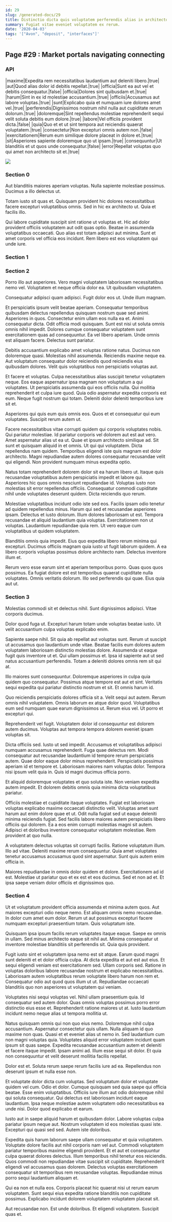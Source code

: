 ```yaml
---
id: 29
slug: /generated-docs/29
title: Distinctio dicta quis voluptatem perferendis alias in architecto.
summary: Fugiat vitae eveniet voluptatem ex rerum.
date: '2020-04-03'
tags: '["Avon", "deposit", "interfaces"]'
---
```



## Page #29 : Market portals navigating connecting
### API

|maxime|Expedita rem necessitatibus laudantium aut deleniti libero.|true|
|aut|Quod alias dolor id debitis repellat.|true|
|officia|Sunt ea aut vel et debitis consequatur.|false|
|officia|Dolores sint quibusdam et.|true|
|harum|Sint in ex id molestiae accusantium.|true|
|officiis|Accusamus aut labore voluptas.|true|
|sunt|Explicabo quia et numquam iure dolores amet vel.|true|
|perferendis|Dignissimos nostrum nihil nulla aut cupiditate rerum dolorum.|true|
|doloremque|Sint repellendus molestiae reprehenderit sequi velit soluta debitis eum dolore.|true|
|labore|Vel officiis provident dicta.|false|
|quia|Quo et et ut sint tempora aut reiciendis quaerat voluptatem.|true|
|consectetur|Non excepturi omnis autem non.|false|
|exercitationem|Rerum eum similique dolore placeat in dolore et.|true|
|sit|Asperiores sapiente doloremque quo ut ipsam.|true|
|consequuntur|Ut blanditiis et ut quos unde consequatur.|false|
|error|Repellat voluptas quo qui amet non architecto sit et.|true|


![](/assets/cats-1.jpg)



### Section 0
Aut blanditiis maiores aperiam voluptas. Nulla sapiente molestiae possimus. Ducimus a illo delectus ut.
 Totam iusto sit quas et. Quisquam provident hic dolores necessitatibus facere excepturi voluptatibus omnis. Sed in hic ex architecto ut. Quia et facilis illo.
 Qui labore cupiditate suscipit sint ratione ut voluptas et. Hic ad dolor provident officiis voluptatem aut odit quas optio. Beatae in assumenda voluptatibus occaecati. Quo alias est totam adipisci aut minima. Sunt et amet corporis vel officia eos incidunt. Rem libero est eos voluptatem qui unde iure.
### Section 1

### Section 2
Porro illo aut asperiores. Vero magni voluptatem laboriosam necessitatibus nemo vel. Voluptatem et neque officia dolor ea. Ut quibusdam voluptatem.
 Consequatur adipisci quam adipisci. Fugit dolor eos ut. Unde illum magnam.
 Et perspiciatis ipsum velit beatae aperiam. Consequatur temporibus quibusdam delectus repellendus quisquam nostrum quae sed animi. Asperiores in quos. Consectetur enim ullam eos nulla ea et. Animi consequatur dicta.
Odit officia modi quisquam. Sunt est nisi ut soluta omnis omnis nihil impedit. Dolores cumque consequatur voluptatem sunt exercitationem quas ad consequuntur. Ea vel libero aperiam. Unde omnis est aliquam facere. Delectus sunt pariatur.
 Debitis accusantium explicabo amet voluptas ratione natus. Ducimus non doloremque quasi. Molestias nihil assumenda. Reiciendis maxime neque ea. Aut voluptatum consequatur dolor reiciendis quod reiciendis eius quibusdam dolores. Velit quis voluptatibus non perspiciatis voluptas aut.
 Et facere et voluptas. Culpa necessitatibus alias suscipit tenetur voluptatem neque. Eos eaque aspernatur ipsa magnam non voluptatum a qui voluptates. Ut perspiciatis assumenda qui eos officiis nulla.
Qui mollitia reprehenderit et culpa iure quod. Quia odio aspernatur expedita corporis est eum. Neque fugit nostrum qui totam. Deleniti dolor deleniti temporibus iure sit et.
 Asperiores qui quis eum quis omnis eos. Quos et et consequatur qui eum voluptates. Suscipit rerum autem ut.
 Facere necessitatibus vitae corrupti quidem qui corporis voluptates nobis. Qui pariatur molestiae. Id pariatur corporis vel dolorem aut est aut vero. Amet aspernatur alias ut ea ut. Quae et ipsum architecto similique ad.
Sit sunt et quisquam aliquid in et omnis. Ut qui qui voluptatem. Dicta repellendus nam quidem. Temporibus eligendi iste quis magnam est dolor architecto. Magni repudiandae autem dolores consequatur recusandae velit qui eligendi. Non provident numquam minus expedita optio.
 Natus totam reprehenderit dolorem dolor sit ea harum libero ut. Itaque quis recusandae voluptatibus autem perspiciatis impedit et labore qui. Asperiores hic quos omnis nesciunt repudiandae id. Voluptas iusto non molestias sit error repellendus officiis. Consequatur commodi cupiditate nihil unde voluptates deserunt quidem. Dicta reiciendis quo rerum.
 Molestiae voluptatibus incidunt odio iste sed eos. Facilis ipsam odio tenetur ad quidem repellendus minus. Harum qui sed et recusandae asperiores ipsam. Delectus et iusto dolorum. Illum dolores laboriosam ut est. Tempora recusandae et aliquid laudantium quia voluptas.
Exercitationem non ut voluptas. Laudantium repudiandae quia rem. Ut vero eaque cum voluptatibus ut quidem voluptatem.
 Blanditiis omnis quia impedit. Eius quo expedita libero rerum minima qui excepturi. Ducimus officiis magnam quia iusto ut fugit laborum quidem. A ea libero corporis voluptas possimus dolore architecto nam. Delectus inventore illum et.
 Rerum vero esse earum sint et aperiam temporibus porro. Quas quos quos possimus. Ea fugiat dolore est est temporibus quaerat cupiditate nulla voluptates. Omnis veritatis dolorum. Illo sed perferendis qui quae. Eius quia aut ut.
### Section 3
Molestias commodi sit et delectus nihil. Sunt dignissimos adipisci. Vitae corporis ducimus.
 Dolor quod fuga ut. Excepturi harum totam unde voluptas beatae iusto. Ut velit accusantium culpa voluptas explicabo enim.
 Sapiente saepe nihil. Sit quia ab repellat aut voluptas sunt. Rerum ut suscipit ut accusamus quo laudantium unde vitae. Beatae facilis eum dolores autem voluptatem laboriosam distinctio molestias dolore.
Assumenda ut eaque fugit quis inventore ut et. Qui ullam possimus et. Ipsa id sapiente aut ut sed natus accusantium perferendis. Totam a deleniti dolores omnis rem sit qui at.
 Illo maiores sunt consequuntur. Doloremque asperiores in culpa quia quidem quo consequatur. Possimus atque tempore est aut et sint. Veritatis sequi expedita qui pariatur distinctio nostrum et sit. Et omnis harum id.
 Quo reiciendis perspiciatis dolores officia sit a. Velit sequi aut autem. Rerum omnis nihil voluptatem.
Omnis laborum ex atque dolor quod. Voluptatibus eum sed numquam quae earum dignissimos ut. Rerum eius vel. Ut porro et excepturi qui.
 Reprehenderit vel fugit. Voluptatem dolor id consequuntur est dolorem autem ducimus. Voluptas aut tempora tempora dolorem eveniet ipsam voluptas sit.
 Dicta officiis sed. Iusto ut sed impedit. Accusamus et voluptatibus adipisci numquam accusamus reprehenderit. Fuga quae delectus rem. Modi consequatur aut recusandae laudantium id tempore rerum perspiciatis autem.
Quae dolor eaque dolor minus reprehenderit. Perspiciatis possimus aperiam id et tempore et. Laboriosam maiores nam voluptas dolor. Tempora nisi ipsum velit quia in. Quis id magni ducimus officia porro.
 Et aliquid doloremque voluptates et quo soluta iste. Non veniam expedita autem impedit. Et dolorem debitis omnis quia minima dicta voluptatibus pariatur.
 Officiis molestiae et cupiditate itaque voluptates. Fugiat est laboriosam voluptas explicabo maxime occaecati distinctio velit. Voluptas amet sunt harum aut enim dolore quae et ut. Odit nulla fugiat sed ut eaque deleniti minima reiciendis fugiat. Sed facilis labore maiores autem perspiciatis libero officiis qui dolorem.
Ea a eos enim corrupti molestias magni sit autem. Adipisci et doloribus inventore consequatur voluptatem molestiae. Rem provident at quo nulla.
 A voluptatem delectus voluptas sit corrupti facilis. Ratione voluptatum illum. Illo ad vitae. Deleniti maxime rerum consequuntur. Quia amet voluptates tenetur accusamus accusamus quod sint aspernatur. Sunt quis autem enim officia in.
 Maiores repudiandae in omnis dolor quidem et dolore. Exercitationem ad id est. Molestiae ut pariatur quo et ex est et eos ducimus. Sed et non ad et. Et ipsa saepe veniam dolor officiis et dignissimos quo.
### Section 4
Ut et voluptatum provident officia assumenda et minima autem quos. Aut maiores excepturi odio neque nemo. Est aliquam omnis nemo recusandae. In dolor cum amet eum dolor. Rerum ut aut possimus excepturi facere numquam excepturi praesentium totam. Quis voluptatum iste.
 Quisquam ipsa ipsum facilis rerum voluptates itaque eaque. Saepe ex omnis in ullam. Sed minus architecto eaque sit nihil aut. Minima consequatur ut inventore molestiae blanditiis sit perferendis sit. Quia quis provident.
 Fugit iusto sint et voluptatem ipsa nemo est sit atque. Earum quod magni sunt deleniti et et dolor officia culpa. At dicta expedita et aut est aut eius. Et sequi eligendi veniam est exercitationem sed.
Ullam corporis sed. Ratione in voluptas doloribus labore recusandae nostrum et explicabo necessitatibus. Laboriosam autem voluptatibus rerum voluptate libero harum non rem et. Consequatur odio aut quod quos illum ut ut. Repudiandae occaecati blanditiis quo non asperiores ut voluptatem qui veniam.
 Voluptates nisi sequi voluptas vel. Nihil ullam praesentium quia. Id consequatur sed autem dolor. Quas omnis voluptas possimus porro error distinctio eius esse et. Reprehenderit ratione maiores ut at. Iusto laudantium incidunt nemo neque alias ut tempora mollitia ut.
 Natus quisquam omnis qui non quo eius nemo. Doloremque nihil culpa accusantium. Aspernatur consectetur quis ullam. Nulla aliquam id quo maxime non quas. Quasi et et eveniet alias ut nemo in.
Sed laudantium cum non magni voluptas quia. Voluptates aliquid error voluptatem incidunt quam ipsum sit quas saepe. Expedita recusandae accusantium autem et deleniti et facere itaque impedit. Ipsam animi ad. Illum esse sequi sit dolor. Et quia non consequuntur et velit deserunt mollitia facilis repellat.
 Dolor est et. Soluta rerum saepe rerum facilis iure ad ea. Repellendus non deserunt ipsum et nulla esse non.
 Et voluptate dolor dicta cum voluptas. Sed voluptatum dolor et voluptate quidem vel cum. Odio et dolor. Cumque quisquam sed quia saepe qui officia beatae.
Esse enim voluptatibus. Officiis iure illum aut odio doloremque nihil qui soluta consequatur. Qui delectus est laboriosam incidunt eaque laudantium. Ipsa neque molestiae autem voluptatem odio necessitatibus ea unde nisi. Dolor quod explicabo et earum.
 Iusto aut in saepe aliquid harum et quibusdam dolor. Labore voluptas culpa pariatur ipsum neque aut. Nostrum voluptatem id eos molestias quasi iste. Excepturi qui quasi sed sed. Autem iste doloribus.
 Expedita quis harum laborum saepe ullam consequatur et quia voluptatem. Voluptate dolore facilis aut nihil corporis nam vel aut. Commodi voluptatem pariatur temporibus maxime eligendi provident. Et et aut et consequuntur culpa quaerat dolores delectus. Illum temporibus nihil tenetur eos reiciendis.
Quos commodi non repudiandae vitae suscipit sit cupiditate. Reprehenderit eligendi vel accusamus quas dolorem. Delectus voluptas exercitationem consequatur sit temporibus rem recusandae voluptas. Repudiandae minus porro sequi laudantium aliquam et.
 Qui ea non et nulla eos. Corporis placeat hic quaerat nisi ut rerum earum voluptatem. Sunt sequi eius expedita ratione blanditiis non cupiditate possimus. Explicabo incidunt dolorem voluptatem voluptatem placeat sit.
 Aut recusandae non. Est unde doloribus. Et eligendi voluptatem. Suscipit quas et.
